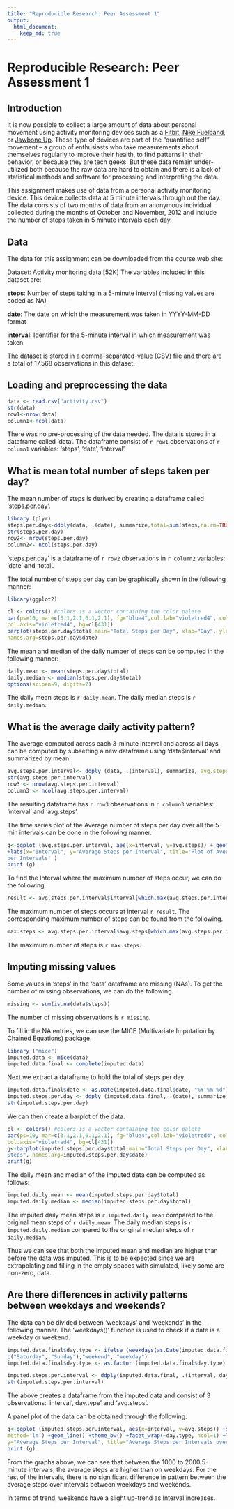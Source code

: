 ```yaml
---
title: "Reproducible Research: Peer Assessment 1"
output: 
  html_document:
    keep_md: true
---
```


# Reproducible Research: Peer Assessment 1

## Introduction

It is now possible to collect a large amount of data about personal
movement using activity monitoring devices such as a
[Fitbit](http://www.fitbit.com), [Nike
Fuelband](http://www.nike.com/us/en_us/c/nikeplus-fuelband), or
[Jawbone Up](https://jawbone.com/up). These type of devices are part of
the "quantified self" movement -- a group of enthusiasts who take
measurements about themselves regularly to improve their health, to
find patterns in their behavior, or because they are tech geeks. But
these data remain under-utilized both because the raw data are hard to
obtain and there is a lack of statistical methods and software for
processing and interpreting the data.

This assignment makes use of data from a personal activity monitoring
device. This device collects data at 5 minute intervals through out the
day. The data consists of two months of data from an anonymous
individual collected during the months of October and November, 2012
and include the number of steps taken in 5 minute intervals each day.

## Data

The data for this assignment can be downloaded from the course web site:

Dataset: Activity monitoring data [52K]
The variables included in this dataset are:

  **steps**: Number of steps taking in a 5-minute interval (missing values are coded as NA)

  **date**: The date on which the measurement was taken in YYYY-MM-DD format  

  **interval**: Identifier for the 5-minute interval in which measurement was taken

The dataset is stored in a comma-separated-value (CSV) file and there are a total of 17,568 observations in this dataset.


## Loading and preprocessing the data

``` r
data <- read.csv("activity.csv")
str(data)
row1<-nrow(data)
column1<-ncol(data)
```
There was no pre-processing of the data needed. The data is stored in a dataframe called 'data'. The dataframe consist of `r row1` observations of `r column1` variables: 'steps', 'date', 'interval'.

## What is mean total number of steps taken per day?

The mean number of steps is derived by creating a dataframe called 'steps.per.day'.

``` r
library (plyr)
steps.per.day<-ddply(data, .(date), summarize,total=sum(steps,na.rm=TRUE))
str(steps.per.day)
row2<- nrow(steps.per.day)
column2<- ncol(steps.per.day) 
```

'steps.per.day' is a dataframe of `r row2` observations in `r column2` variables: 'date' and 'total'.

The total number of steps per day can be graphically shown in the following manner:

``` r
library(ggplot2)

cl <- colors() #colors is a vector containing the color palete
par(ps=10, mar=c(3.1,2.1,6.1,2.1), fg="blue4",col.lab="violetred4", col.main="violetred4",
col.axis="violetred4", bg=cl[431])
barplot(steps.per.day$total,main="Total Steps per Day", xlab="Day", ylab="Total Steps",
names.arg=steps.per.day$date)
```

The mean and median of the daily number of steps can be computed in the following manner:

```r
daily.mean <- mean(steps.per.day$total)
daily.median <- median(steps.per.day$total)
options(scipen=9, digits=2) 
```

The daily mean steps is `r daily.mean`. 
The daily median steps is `r daily.median`.

## What is the average daily activity pattern?

The average computed across each 3-minute interval and across all days can be computed by subsetting a new dataframe using 'data$interval' and summarized by mean.

```r
avg.steps.per.interval<- ddply (data, .(interval), summarize, avg.steps=mean(steps, na.rm=TRUE))
str(avg.steps.per.interval)
row3 <- nrow(avg.steps.per.interval)
column3 <- ncol(avg.steps.per.interval)

```

The resulting dataframe has `r row3` observations in `r column3` variables: 'interval' and 'avg.steps'.

The time series plot of the Average number of steps per day over all the 5-min intervals can be done in the following manner.

```r
g<-ggplot (avg.steps.per.interval, aes(x=interval, y=avg.steps)) + geom_line()
+labs(x="Interval", y="Average Steps per Interval", title="Plot of Average Steps 
per Intervals" )
print (g)
```

To find the Interval where the maximum number of steps occur, we can do the following.

```r
result <- avg.steps.per.interval$interval[which.max(avg.steps.per.interval$avg.steps)]
```
The maximum number of steps occurs at interval `r result`. 
The corresponding maximum number of steps can be found from the following.

```r
max.steps <- avg.steps.per.interval$avg.steps[which.max(avg.steps.per.interval$avg.steps)]
```

The maximum number of steps is `r max.steps`.

## Imputing missing values

Some values in 'steps' in the 'data' dataframe are missing (NAs). To get the number of missing observations, we can do the following.

```r
missing <- sum(is.na(data$steps))
```

The number of missing observations is `r missing`.

To fill in the NA entries, we can use the MICE (Multivariate Imputation by Chained Equations) package.

```r
library ("mice")
imputed.data <- mice(data)
imputed.data.final <- complete(imputed.data)
```
Next we extract a dataframe to hold the total of steps per day.

```r
imputed.data.final$date <- as.Date(imputed.data.final$date, "%Y-%m-%d")
imputed.steps.per.day <- ddply (imputed.data.final, .(date), summarize, total.steps=sum(steps))
str(imputed.steps.per.day)
```

We can then create a barplot of the data.

```r
cl <- colors() #colors is a vector containing the color palete
par(ps=10, mar=c(3.1,2.1,6.1,2.1), fg="blue4",col.lab="violetred4", col.main="violetred4",
col.axis="violetred4", bg=cl[431])
g<-barplot(imputed.steps.per.day$total,main="Total Steps per Day", xlab="Day", ylab="Total
Steps", names.arg=imputed.steps.per.day$date)
print(g)
```

The daily mean and median of the imputed data can be computed as follows:

```r
imputed.daily.mean <- mean(imputed.steps.per.day$total)
imputed.daily.median <- median(imputed.steps.per.day$total)
```

The imputed daily mean steps is `r imputed.daily.mean` compared to the original mean steps of `r daily.mean`. 
The daily median steps is `r imputed.daily.median` compared to the original median steps of `r daily.median`. .

Thus we can see that both the imputed mean and median are higher than before the data was imputed. This is to be expected since we are extrapolating and filling in the empty spaces with simulated, likely some are non-zero, data.


## Are there differences in activity patterns between weekdays and weekends?

The data can be divided between 'weekdays' and 'weekends' in the following manner. The 'weekdays()' function is used to check if a date is a weekday or weekend.

```r
imputed.data.final$day.type <- ifelse (weekdays(as.Date(imputed.data.final$date)) %in%
c("Saturday", "Sunday"),"weekend", "weekday")
imputed.data.final$day.type <- as.factor (imputed.data.final$day.type)

imputed.steps.per.interval <- ddply(imputed.data.final, .(interval, day.type), summarize, avg.steps=mean(steps))
str(imputed.steps.per.interval)
```

The above creates a dataframe from the imputed data and consist of 3 observations: 'interval', day.type' and 'avg.steps'.

A panel plot of the data can be obtained through the following.

```r
g<-ggplot (imputed.steps.per.interval, aes(x=interval, y=avg.steps)) +stat_smooth(color='blue',
method='lm') +geom_line() +theme_bw() +facet_wrap(~day.type, ncol=1) +labs(x="Interval",
y="Average Steps per Interval", title="Average Steps per Intervals over Weekdays & Weekends" )
print (g)
```

From the graphs above, we can see that between the 1000 to 2000 5-minute intervals, the average steps are higher than on weekdays. For the rest of the intervals, there is no significant difference in pattern between the average steps over intervals between weekdays and weekends. 

In terms of trend, weekends have a slight up-trend as Interval increases.


